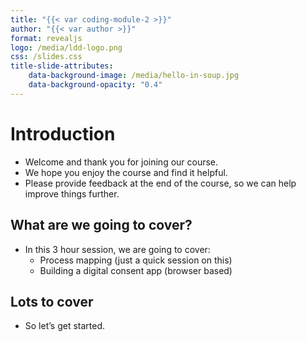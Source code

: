 ```yaml
---
title: "{{< var coding-module-2 >}}"
author: "{{< var author >}}"
format: revealjs
logo: /media/ldd-logo.png
css: /slides.css
title-slide-attributes:
    data-background-image: /media/hello-in-soup.jpg
    data-background-opacity: "0.4"
---
```


# Introduction {background-image="/media/welcome-sign.jpg" background-opacity="0.4"}

* Welcome and thank you for joining our course.
* We hope you enjoy the course and find it helpful.
* Please provide feedback at the end of the course, so we can help improve things further.

## What are we going to cover? {background-image="/media/whiteboard-flowchart.jpg" background-opacity="0.4"}

* In this 3 hour session, we are going to cover:
    * Process mapping (just a quick session on this)
    * Building a digital consent app (browser based)


## Lots to cover {background-image="/media/hopscotch.jpg" background-opacity="0.4"}

* So let's get started.

